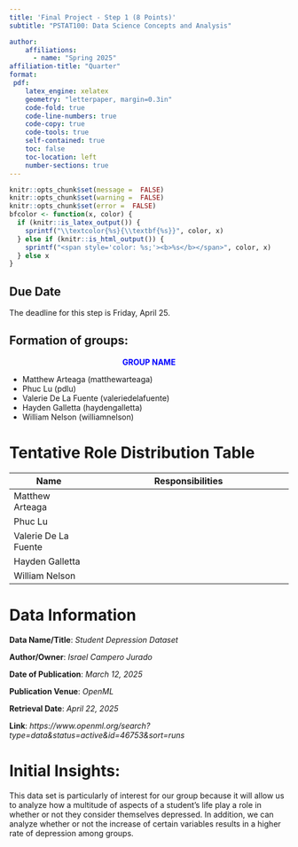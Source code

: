 ```yaml
---
title: 'Final Project - Step 1 (8 Points)'
subtitle: "PSTAT100: Data Science Concepts and Analysis" 

author:
    affiliations:
      - name: "Spring 2025"
affiliation-title: "Quarter"
format: 
 pdf: 
    latex_engine: xelatex
    geometry: "letterpaper, margin=0.3in"
    code-fold: true
    code-line-numbers: true
    code-copy: true
    code-tools: true
    self-contained: true
    toc: false
    toc-location: left
    number-sections: true
---
```

```r
knitr::opts_chunk$set(message =  FALSE)
knitr::opts_chunk$set(warning =  FALSE)
knitr::opts_chunk$set(error =  FALSE)
bfcolor <- function(x, color) {
  if (knitr::is_latex_output()) {
    sprintf("\\textcolor{%s}{\\textbf{%s}}", color, x)
  } else if (knitr::is_html_output()) {
    sprintf("<span style='color: %s;'><b>%s</b></span>", color, x)
  } else x
}
```

:::{.callout-caution}
# Due Date
The deadline for this step is Friday, April 25.
:::

:::callout
# Formation of groups:
<div style="text-align: center">
<span style="color: blue;"> **GROUP NAME **</span> 
</div>
- Matthew Arteaga (matthewarteaga)
- Phuc Lu (pdlu)
- Valerie De La Fuente (valeriedelafuente)
- Hayden Galletta (haydengalletta)
- William Nelson (williamnelson)  
:::

 



# Tentative Role Distribution Table

| Name                 | Responsibilities                                           |
|-----------------------|-----------------------------------------------------------|
 |Matthew Arteaga || Develop Research Questions
 |Phuc Lu || Form Hypothesis 
 |Valerie De La Fuente || Data Preparation (cleaning)
 |Hayden Galletta || Explatory Data Analysis
 |William Nelson || Coder 

# Data Information

  **Data Name/Title**: *Student Depression Dataset*
  
  **Author/Owner**: *Israel Campero Jurado*
  
  **Date of Publication**: *March 12, 2025*
  
  **Publication Venue**: *OpenML*
  
  **Retrieval Date**: *April 22, 2025*
 
  **Link**: *https://www.openml.org/search?type=data&status=active&id=46753&sort=runs*


# Initial Insights:
This data set is particularly of interest for our group because it will allow us to analyze how a multitude of aspects of a student’s life play a role in whether or not they consider themselves depressed. In addition, we can analyze whether or not the increase of certain variables results in a higher rate of depression among groups.
